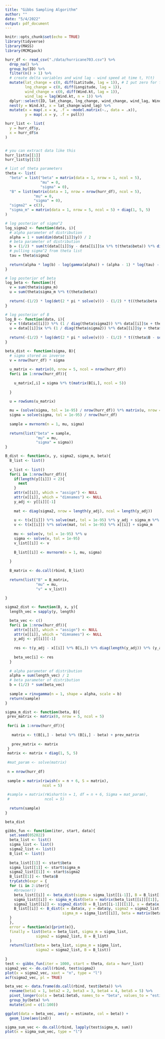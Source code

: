 ```yaml
---
title: "Gibbs Sampling Algorithm"
author: ""
date: "5/4/2022"
output: pdf_document
---
```


```r
knitr::opts_chunk$set(echo = TRUE)
library(tidyverse)
library(MASS)
library(MCMCpack)
```

```r
hurr_df <- read_csv("./data/hurricane703.csv") %>%
  drop_na() %>% 
  group_by(ID) %>% 
  filter(n() > 1) %>% 
  # create delta variables and wind lag - wind speed at time t, Y(t)
  mutate(lat_change = c(0, diff(Latitude, lag = 1)), # I put zero for first entry, could be NA
         lng_change = c(0, diff(Longitude, lag = 1)),
         wind_change = c(0, diff(Wind.kt, lag = 1)),
         wind_lag = lag(Wind.kt, n = 1)) %>% 
  dplyr::select(ID, lat_change, lng_change, wind_change, wind_lag, Wind.kt) %>% 
  nest(y = Wind.kt, x = lat_change:wind_lag) %>%  
  mutate(x = map(.x = x, .f = ~model.matrix(~., data = .x)),
         y = map(.x = y, .f = pull))

hurr_list <- list(
  y = hurr_df$y,
  x = hurr_df$x
)


# you can extract data like this
hurr_list$x[[1]]
hurr_list$y[[1]]

# list of theta parameters
theta <- list(
  "beta" = list("beta" = matrix(data = 1, nrow = 1, ncol = 5),
                "mu" = 0,
                "sigma" = 0),
  "B" = list(matrix(data = 1, nrow = nrow(hurr_df), ncol = 5),
             "mu" = 0,
             "sigma" = 0),
  "sigma2" = c(3),
  "sigma_m" = matrix(data = 1, nrow = 5, ncol = 5) + diag(1, 5, 5)
)
```

```r
# log posterior of sigma^2
log_sigma2 <- function(data, i){
  # alpha parameter of distribution
  alpha = 1 + sum(dim(data[[i]]$y)) / 2
  # beta parameter of distribution
  b = (1/2) * sum(t(data[[i]]$y - data[[i]]$x %*% t(theta$beta)) %*% diag(length(data[[i]]$y)) %*% (data[[i]]$y - data[[i]]$x %*% t(theta$beta)))
  # pulling sigma^2 from theta list
  tau = theta$sigma2
  
  return(alpha * log(b) - log(gamma(alpha)) + (alpha - 1) * log(tau) - tau * b)
}

# log posterior of beta
log_beta <- function(){
  v = sum(theta$sigma_m)
  u = sum(theta$sigma_m %*% t(theta$beta))
  
  return(-(1/2) * log(det(2 * pi * solve(v))) - (1/2) * t((theta$beta - solve(v) %*% u)) %*% solve(v) %*% (theta$beta - solve(v) %*% u))
}

# log posterior of B
log_B <- function(data, i){
  v = t(data$x[[i]]) %*% (1 / diag(theta$sigma2)) %*% data[[i]]$x + theta$sigma_m
  u = data[[i]]$x %*% (1 / diag(theta$sigma2)) %*% data[[i]]$y + theta$sigma_m %*% t(theta$beta)
  
  return(-(1/2) * log(det(2 * pi * solve(v))) - (1/2) * t((theta$B - solve(v) %*% u)) %*% solve(v) %*% (theta$B - solve(v) %*% u))
}
```

```r
beta_dist <- function(sigma, B){
  # sigma stored as inverse
  v = nrow(hurr_df) * sigma
  
  u_matrix <- matrix(0, nrow = 5, ncol = nrow(hurr_df))
  for(i in 1:nrow(hurr_df)){
    
    u_matrix[,i] = sigma %*% t(matrix(B[i,], ncol = 5))
    
  }
  
  u = rowSums(u_matrix)

  mu = (solve(sigma, tol = 1e-95) / nrow(hurr_df)) %*% matrix(u, nrow = 5)
  sigma = solve(sigma, tol = 1e-95) / nrow(hurr_df)
  
  sample = mvrnorm(n = 1, mu, sigma)
  
  return(list("beta" = sample,
              "mu" = mu,
              "sigma" = sigma))
}

B_dist <- function(x, y, sigma2, sigma_m, beta){
  B_list <- list()
  
  v_list <- list()
  for(i in 1:nrow(hurr_df)){
    if(length(y[[i]]) < 2){
      next
    }
    attr(x[[i]], which = "assign") <- NULL
    attr(x[[i]], which = "dimnames") <- NULL
    y_adj <- y[[i]][-1]
    
    mat <- diag(sigma2, nrow = length(y_adj), ncol = length(y_adj))
    
    u <- t(x[[i]]) %*% solve(mat, tol = 1e-95) %*% y_adj + sigma_m %*% t(beta)
    v <- t(x[[i]]) %*% solve(mat, tol = 1e-95) %*% x[[i]] + sigma_m
    
    mu <- solve(v, tol = 1e-95) %*% u
    sigma <- solve(v, tol = 1e-95)
    v_list[[i]] <- v
    
    B_list[[i]] <- mvrnorm(n = 1, mu, sigma)
    
  }
  
  B_matrix <- do.call(rbind, B_list)
  
  return(list("B" = B_matrix,
              "mu" = mu,
              "v" = v_list))
  
}

sigma2_dist <- function(B, x, y){
  length_vec = sapply(y, length)

  beta_vec <- c()
  for(i in 1:nrow(hurr_df)){
    attr(x[[i]], which = "assign") <- NULL
    attr(x[[i]], which = "dimnames") <- NULL
    y_adj <- y[[i]][-1]
    
    res <- t(y_adj - x[[i]] %*% B[i,]) %*% diag(length(y_adj)) %*% (y_adj - x[[i]] %*% (B[i,]))
    
    beta_vec[i] <- res
  }
  
  # alpha parameter of distribution
  alpha = sum(length_vec) / 2
  # beta parameter of distribution
  b = (1/2) * sum(beta_vec)
  
  sample = rinvgamma(n = 1, shape = alpha, scale = b)
  return(sample)
}

sigma_m_dist <- function(beta, B){
 prev_matrix <- matrix(0, nrow = 5, ncol = 5)
 
 for(i in 1:nrow(hurr_df)){
   
   matrix <- t(B[i,] - beta) %*% (B[i,] - beta) + prev_matrix
   
   prev_matrix <- matrix
 }
 matrix <- matrix + diag(1, 5, 5)
 
 #mat_param <- solve(matrix)
  
 n = nrow(hurr_df)
 
 sample = matrix(riwish(v = n + 6, S = matrix),
                 ncol = 5)
  
 #sample = matrix(rWishart(n = 1, df = n + 6, Sigma = mat_param),
 #                ncol = 5)
 
  return(sample)
}
```

```r
beta_dist
```


```r
gibbs_fun <- function(iter, start, data){
  set.seed(052022)
  beta_list <- list()
  sigma_list <- list()
  sigma2_list <- list()
  B_list <- list()
  
  beta_list[[1]] <- start$beta
  sigma_list[[1]] <- start$sigma_m
  sigma2_list[[1]] <- start$sigma2
  B_list[[1]] <- theta$B
  tryCatch(expr = {
  for (i in 2:iter){
    #browser()
    beta_list[[i]] <- beta_dist(sigma = sigma_list[[i-1]], B = B_list[[i-1]][[1]])
    sigma_list[[i]] <- sigma_m_dist(beta = matrix(beta_list[[i]][[1]], ncol = 5), B = B_list[[i-1]][[1]])
    sigma2_list[[i]] <- sigma2_dist(B = B_list[[i-1]][[1]], x = data$x, y = data$y)
    B_list[[i]] <- B_dist(x = data$x, y = data$y, sigma2 = sigma2_list[[i]],
                          sigma_m = sigma_list[[i]], beta = matrix(beta_list[[i]][[1]], ncol = 5))
  }
  },
  error = function(e){print(e)},
  finally = list(beta = beta_list, sigma_m = sigma_list,
              sigma2 = sigma2_list, B = B_list)
  )
  return(list(beta = beta_list, sigma_m = sigma_list,
              sigma2 = sigma2_list, B = B_list))
  
}
test <- gibbs_fun(iter = 1000, start = theta, data = hurr_list)
sigma2_vec <- do.call(rbind, test$sigma2)
plot(x = sigma2_vec, xaxt = "n", type = "l")
acf(sigma2_vec, pl = TRUE)

beta_vec <- data.frame(do.call(rbind, test$beta)) %>% 
  rename(beta1 = 1, beta2 = 2, beta3 = 3, beta4 = 4, beta5 = 5) %>% 
  pivot_longer(cols = beta1:beta5, names_to = "beta", values_to = "estimate") %>% 
  group_by(beta) %>% 
  mutate(ind = c(1:100))

ggplot(data = beta_vec, aes(y = estimate, col = beta)) +
  geom_line(aes(ind))

sigma_sum_vec <- do.call(rbind, lapply(test$sigma_m, sum))
plot(x = sigma_sum_vec, type = "l")
```

